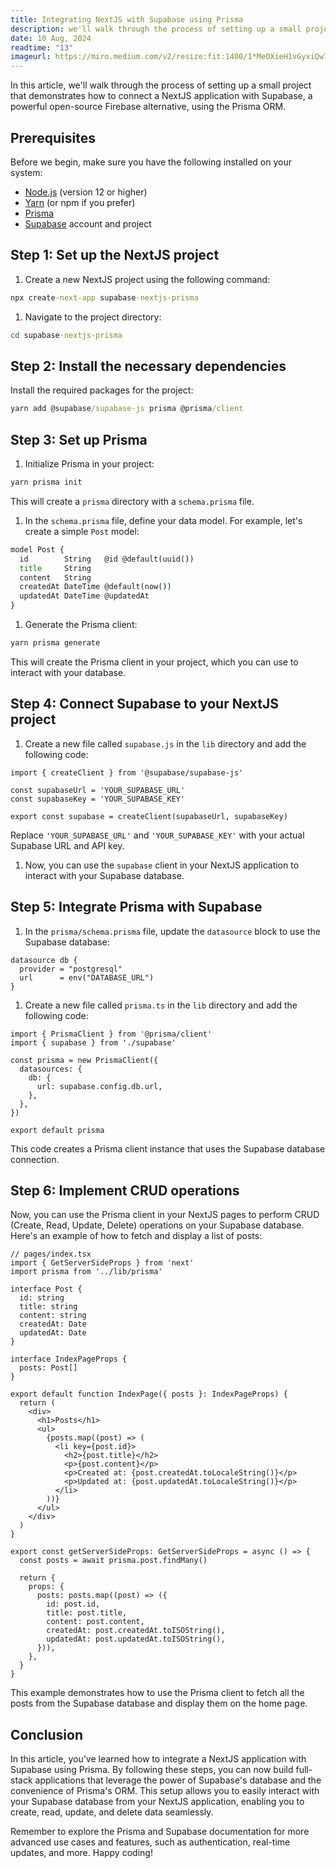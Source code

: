 ```yaml
---
title: Integrating NextJS with Supabase using Prisma
description: we'll walk through the process of setting up a small project that demonstrates how to connect a NextJS application with Supabase, a powerful open-source Firebase alternative, using the Prisma ORM.
date: 10 Aug, 2024
readtime: "13"
imageurl: https://miro.medium.com/v2/resize:fit:1400/1*MeOXieH1vGyxiQw7A2TwSw.jpeg
---
```


In this article, we'll walk through the process of setting up a small project that demonstrates how to connect a NextJS application with Supabase, a powerful open-source Firebase alternative, using the Prisma ORM.

## Prerequisites

Before we begin, make sure you have the following installed on your system:

- [Node.js](https://nodejs.org/en/)   (version 12 or higher)
- [Yarn](https://classic.yarnpkg.com/en/docs/install)   (or npm if you prefer)
- [Prisma](https://www.prisma.io/docs/getting-started/setup-prisma/start-from-scratch/relational-databases/connect-your-database-nodejs)
- [Supabase](https://supabase.com/)   account and project

## Step 1: Set up the NextJS project

1. Create a new NextJS project using the following command:

```cmd
npx create-next-app supabase-nextjs-prisma
```

1. Navigate to the project directory:

```cmd
cd supabase-nextjs-prisma
```

## Step 2: Install the necessary dependencies

Install the required packages for the project:

```cmd
yarn add @supabase/supabase-js prisma @prisma/client
```

## Step 3: Set up Prisma

1. Initialize Prisma in your project:

```cmd
yarn prisma init
```

This will create a `prisma` directory with a `schema.prisma` file.

1. In the `schema.prisma`   file, define your data model. For example, let's create a simple `Post`   model:

```cmd
model Post {
  id        String   @id @default(uuid())
  title     String
  content   String
  createdAt DateTime @default(now())
  updatedAt DateTime @updatedAt
}
```

1. Generate the Prisma client:

```cmd
yarn prisma generate
```

This will create the Prisma client in your project, which you can use to interact with your database.

## Step 4: Connect Supabase to your NextJS project

1. Create a new file called `supabase.js`   in the `lib`   directory and add the following code:

```tsx
import { createClient } from '@supabase/supabase-js'

const supabaseUrl = 'YOUR_SUPABASE_URL'
const supabaseKey = 'YOUR_SUPABASE_KEY'

export const supabase = createClient(supabaseUrl, supabaseKey)
```

Replace `'YOUR_SUPABASE_URL'` and `'YOUR_SUPABASE_KEY'` with your actual Supabase URL and API key.

1. Now, you can use the `supabase`   client in your NextJS application to interact with your Supabase database.

## Step 5: Integrate Prisma with Supabase

1. In the `prisma/schema.prisma`   file, update the `datasource`   block to use the Supabase database:

```tsx
datasource db {
  provider = "postgresql"
  url      = env("DATABASE_URL")
}
```

1. Create a new file called `prisma.ts`   in the `lib`   directory and add the following code:

```tsx
import { PrismaClient } from '@prisma/client'
import { supabase } from './supabase'

const prisma = new PrismaClient({
  datasources: {
    db: {
      url: supabase.config.db.url,
    },
  },
})

export default prisma
```

This code creates a Prisma client instance that uses the Supabase database connection.

## Step 6: Implement CRUD operations

Now, you can use the Prisma client in your NextJS pages to perform CRUD (Create, Read, Update, Delete) operations on your Supabase database. Here's an example of how to fetch and display a list of posts:

```tsx
// pages/index.tsx
import { GetServerSideProps } from 'next'
import prisma from '../lib/prisma'

interface Post {
  id: string
  title: string
  content: string
  createdAt: Date
  updatedAt: Date
}

interface IndexPageProps {
  posts: Post[]
}

export default function IndexPage({ posts }: IndexPageProps) {
  return (
    <div>
      <h1>Posts</h1>
      <ul>
        {posts.map((post) => (
          <li key={post.id}>
            <h2>{post.title}</h2>
            <p>{post.content}</p>
            <p>Created at: {post.createdAt.toLocaleString()}</p>
            <p>Updated at: {post.updatedAt.toLocaleString()}</p>
          </li>
        ))}
      </ul>
    </div>
  )
}

export const getServerSideProps: GetServerSideProps = async () => {
  const posts = await prisma.post.findMany()

  return {
    props: {
      posts: posts.map((post) => ({
        id: post.id,
        title: post.title,
        content: post.content,
        createdAt: post.createdAt.toISOString(),
        updatedAt: post.updatedAt.toISOString(),
      })),
    },
  }
}
```

This example demonstrates how to use the Prisma client to fetch all the posts from the Supabase database and display them on the home page.

## Conclusion

In this article, you've learned how to integrate a NextJS application with Supabase using Prisma. By following these steps, you can now build full-stack applications that leverage the power of Supabase's database and the convenience of Prisma's ORM. This setup allows you to easily interact with your Supabase database from your NextJS application, enabling you to create, read, update, and delete data seamlessly.

Remember to explore the Prisma and Supabase documentation for more advanced use cases and features, such as authentication, real-time updates, and more. Happy coding!